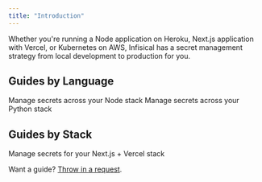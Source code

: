 ```yaml
---
title: "Introduction"
---
```


Whether you're running a Node application on Heroku, Next.js application with Vercel, or Kubernetes on AWS, Infisical has a secret management strategy from local development to production for you.

## Guides by Language

<CardGroup cols={2}>
  <Card
    title="Node"
    href="/documentation/guides/node"
    icon="node"
    color="#3c8639"
  >
    Manage secrets across your Node stack
  </Card>
  <Card 
    href="/documentation/guides/python" 
    title="Python" 
    icon="python" 
    color="#3775a9"
    >
    Manage secrets across your Python stack
  </Card>
</CardGroup>

## Guides by Stack

<CardGroup cols={2}>
  <Card
    title="Next.js + Vercel"
    href="/getting-started/quickstarts/sdks"
    icon="cloud"
    color="#3c8639"
  >
    Manage secrets for your Next.js + Vercel stack
  </Card>
</CardGroup>

Want a guide? [Throw in a request](https://github.com/Infisical/infisical/issues).